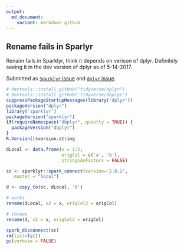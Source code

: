 ```yaml
---
output:
  md_document:
    variant: markdown_github
---
```


<!-- Generated from .Rmd. Please edit that file -->

## Rename fails in Sparlyr

Renaim fails in Sparklyr, think it depends on verison of dplyr.  Definitely seeing it in the dev version of dplyr as of 5-14-2017.

Submitted as [`Sparklyr` issue ]() and [`dplyr` issue ]().

```r
# devtools::install_github("tidyverse/dplyr")
# devtools::install_github('tidyverse/dbplyr')
suppressPackageStartupMessages(library('dplyr'))
packageVersion("dplyr")
library('sparklyr')
packageVersion("sparklyr")
if(requireNamespace("dbplyr", quietly = TRUE)) {
  packageVersion("dbplyr")
}
R.Version()$version.string

dLocal <- data.frame(x = 1:2,
                     origCol = c('a', 'b'),
                     stringsAsFactors = FALSE)

sc <- sparklyr::spark_connect(version='2.0.2', 
   master = "local")

d <- copy_to(sc, dLocal, 'd')

# works
rename(dLocal, x2 = x, origCol2 = origCol)

# throws
rename(d, x2 = x, origCol2 = origCol)
```

```r
spark_disconnect(sc)
rm(list=ls())
gc(verbose = FALSE)
```
